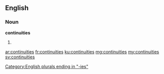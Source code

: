 ==English==

===Noun===
'''continuities'''

# {{plural of|continuity}}

[[Category:English plurals ending in "-ies"]]

[[ar:continuities]]
[[fr:continuities]]
[[ku:continuities]]
[[mg:continuities]]
[[my:continuities]]
[[sv:continuities]]